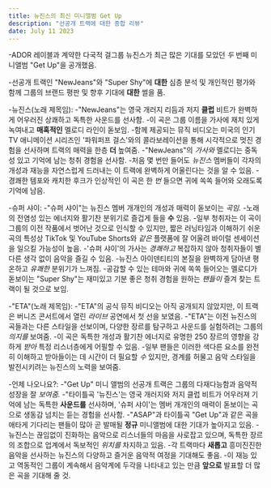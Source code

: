 ```yaml
---
title: 뉴진스의 최신 미니앨범 Get Up
description: "선공개 트랙에 대한 종합 리뷰"
date: July 11 2023
---
```

-ADOR 레이블과 계약한 다국적 걸그룹 뉴진스가 최근 많은 기대를 모았던 _두_ 번째 미니앨범 "Get Up"을 공개했음. 

-선공개 트랙인 "NewJeans"와 "Super Shy"에 **대한** 심층 분석 및 개인적인 평가와 함께 그룹의 브랜드 평판 및 향후 기대에 **대한** 썰을 품.

-뉴진스(노래 제목임):
-"NewJeans"는 영국 개러지 리듬과 저지 **클럽** 비트가 완벽하게 어우러진 상쾌하고 독특한 사운드를 선사함. 
-이 곡은 그룹 이름을 가사에 재치 있게 녹여내고 **매혹적인** 멜로디 라인이 돋보임. 
-함께 제공되는 뮤직 비디오는 미국의 인기 TV 애니메이션 시리즈인 '파워퍼프 걸스'와의 콜라보레이션을 통해 시각적으로 멋진 경험을 선사하며 트랙의 매력을 한층 **더** 높여줌.
-"NewJeans"의 _가사와_ 멜로디는 중독성 있고 기억에 남는 청취 경험을 선사함. 
-처음 몇 번만 들어도 _뉴진스_ 멤버들이 각자의 개성과 재능을 자연스럽게 드러내는 이 트랙에 완벽하게 어울린다는 것을 알 수 있음. 
-경쾌한 템포와 캐치한 후크가 인상적인 이 곡은 한 _번_ 들으면 귀에 쏙쏙 들어와 오래도록 기억에 남음.

-슈퍼 샤이:
-"슈퍼 샤이"는 뉴진스 멤버 개개인의 개성과 매력이 돋보이는 _곡임._ 
-노래의 전염성 있는 에너지와 활기찬 분위기로 즐겁게 들을 **수** 있음. 
-일부 청취자는 이 곡이 그룹의 이전 작품에서 벗어난 것으로 인식할 수 있지만, 짧은 러닝타임과 이해하기 쉬운 곡의 특성상 TikTok 및 YouTube Shorts와 _같은_ 플랫폼에 잘 어울려 바이럴 센세이션을 일으킬 가능성이 높음.
-'슈퍼 샤이'의 가사는 _경쾌하고_ 복잡하지 않아 청취자들이 별다른 생각 없이 음악을 즐길 수 있음. 
-뉴진스 아이덴티티의 본질을 완벽하게 담아낸 평온하고 _유쾌한_ 분위기가 느껴짐. 
-공감할 수 있는 테마와 귀에 쏙쏙 들어오는 멜로디가 돋보이는 "Super Shy"는 재미있고 기분 좋은 청취 경험을 원하는 _팬들이_ 즐겨 찾는 트랙이 될 것으로 보임.

-"ETA"(노래 제목임):
-"ETA"의 공식 뮤직 비디오는 아직 공개되지 않았지만, 이 트랙은 버니즈 콘서트에서 열린 _라이브_ 공연에서 첫 선을 보였음. 
-"ETA"는 이전 뉴진스의 곡들과는 다른 스타일을 선보이며, 다양한 장르를 탐구하고 사운드를 실험하려는 그룹의 _의지를_ 보여줌. 
-이 곡은 독특한 개성과 활기찬 에너지로 유명한 250 장르의 영향을 강하게 _받아_ 특정 리스너층에게 어필할 수 있음. 
-일부 팬들은 이러한 색다른 요소를 완전히 이해하고 받아들이는 데 시간이 더 필요할 _수_ 있지만, 경계를 허물고 음악 스타일을 발전시키려는 뉴진스의 노력을 보여줌.


-언제 나오나요?:
-"Get Up" 미니 앨범의 선공개 트랙은 그룹의 다재다능함과 음악적 성장을 잘 _보여줌._ 
-"타이틀곡 '뉴진스'는 영국 개러지와 저지 클럽 비트가 어우러져 기억에 남는 독특한 **사운드를** 선사하며, '슈퍼 샤이'는 멤버 개개인의 매력이 돋보이는 곡으로 생동감 넘치는 듣는 경험을 선사함. 
-"ASAP"과 타이틀곡 "Get Up"과 같은 곡을 애타게 기다리는 팬들이 많아 곧 발매될 **정규** 미니앨범에 대한 기대가 높아지고 있음. 
-뉴진스는 끊임없이 진화하는 음악으로 리스너들의 마음을 사로잡고 있으며, 독특한 장르의 조합으로 업계에서 독보적인 _위치를_ 차지하고 있음. 
-각 트랙마다 **새롭고** 흥미진진한 음악을 선사하는 뉴진스의 다양하고 즐거운 음악적 여정을 기대해도 좋음. 
-이 재능 있고 역동적인 그룹이 계속해서 음악계에 두각을 나타내고 있는 만큼 **앞으로** 발표할 더 많은 곡을 기대해 줄 것.